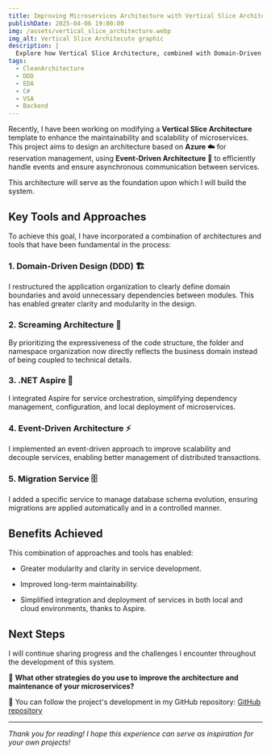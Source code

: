 ```yaml
---
title: Improving Microservices Architecture with Vertical Slice Architecture  
publishDate: 2025-04-06 19:00:00
img: /assets/vertical_slice_architecture.webp
img_alt: Vertical Slice Architecute graphic
description: |
  Explore how Vertical Slice Architecture, combined with Domain-Driven Design and Event-Driven Architecture, enhances the scalability and maintainability of microservices in a hotel reservation system.
tags:
  - CleanArchitecture
  - DDD
  - EDA
  - C#
  - VSA
  - Backend
---
```


Recently, I have been working on modifying a **Vertical Slice Architecture** template to enhance the maintainability and scalability of microservices. This project aims to design an architecture based on **Azure ☁️** for reservation management, using **Event-Driven Architecture 🔄** to efficiently handle events and ensure asynchronous communication between services.  

This architecture will serve as the foundation upon which I will build the system.  

## Key Tools and Approaches  

To achieve this goal, I have incorporated a combination of architectures and tools that have been fundamental in the process:  

### 1. **Domain-Driven Design (DDD) 🏗️**  

I restructured the application organization to clearly define domain boundaries and avoid unnecessary dependencies between modules. This has enabled greater clarity and modularity in the design.  

### 2. **Screaming Architecture 📢**  

By prioritizing the expressiveness of the code structure, the folder and namespace organization now directly reflects the business domain instead of being coupled to technical details.  

### 3. **.NET Aspire 🚀**  

I integrated Aspire for service orchestration, simplifying dependency management, configuration, and local deployment of microservices.  

### 4. **Event-Driven Architecture ⚡**  

I implemented an event-driven approach to improve scalability and decouple services, enabling better management of distributed transactions.  

### 5. **Migration Service 🗄️**  

I added a specific service to manage database schema evolution, ensuring migrations are applied automatically and in a controlled manner.  

## Benefits Achieved  

This combination of approaches and tools has enabled:  

- Greater modularity and clarity in service development.

- Improved long-term maintainability.  

- Simplified integration and deployment of services in both local and cloud environments, thanks to Aspire.  

## Next Steps  

I will continue sharing progress and the challenges I encounter throughout the development of this system.  

💬 **What other strategies do you use to improve the architecture and maintenance of your microservices?**  

📌 You can follow the project's development in my GitHub repository: [GitHub repository](https://github.com/TempooDev/Booking)  

---  
_Thank you for reading! I hope this experience can serve as inspiration for your own projects!_
